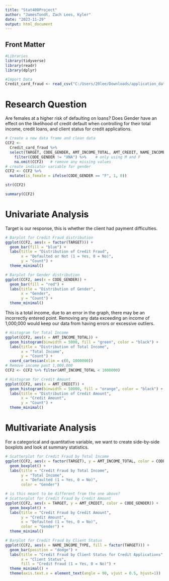 ```yaml
---
title: "Stat400Project"
author: "JamesTondt, Zach Lees, Kyler"
date: "2023-11-29"
output: html_document
---
```


## Front Matter

```r
#Libraries
library(tidyverse)
library(readr)
library(dplyr)

#Import Data
Credit_card_fraud <- read_csv("C:/Users/20lee/Downloads/application_data.csv/application_data.csv")

```
# Research Question
Are females at a higher risk of defaulting on loans? Does Gender have an effect on the likelihood of credit default when controlling for their total income, credit loans, and client status for credit applications.


```r
# Create a new data frame and clean data
CCF2 <- 
  Credit_card_fraud %>%
  select(TARGET, CODE_GENDER, AMT_INCOME_TOTAL, AMT_CREDIT, NAME_INCOME_TYPE, NAME_EDUCATION_TYPE, NAME_FAMILY_STATUS, NAME_HOUSING_TYPE) %>%
    filter(CODE_GENDER != "XNA") %>%    # only using M and F
    na.omit(CCF2)   # remove any missing values
# create indicator variable for gender
CCF2 <- CCF2 %>%
  mutate(is_female = ifelse(CODE_GENDER == "F", 1, 0))

```

```r
str(CCF2)
```

```r
summary(CCF2)
```
# Univariate Analysis
Target is our response, this is whether the client had payment difficulties.
```r
# Barplot for Credit Fraud distribution
ggplot(CCF2, aes(x = factor(TARGET))) +
  geom_bar(fill = "blue") +
  labs(title = "Distribution of Credit Fraud",
       x = "Defaulted or Not (1 = Yes, 0 = No)",
       y = "Count") +
  theme_minimal()

```

```r
# Barplot for Gender distribution
ggplot(CCF2, aes(x = CODE_GENDER)) +
  geom_bar(fill = "red") +
  labs(title = "Distribution of Gender",
       x = "Gender",
       y = "Count") +
  theme_minimal()

```
This is a total income, due to an error in the graph, there may be an incorrectly entered point. Removing any data exceeding an income of 1,000,000 would keep our data from having errors or excessive outliers.
```r
# Histogram for Total Income
ggplot(CCF2, aes(x = AMT_INCOME_TOTAL)) +
  geom_histogram(binwidth = 5000, fill = "green", color = "black") +
  labs(title = "Distribution of Total Income",
       x = "Total Income",
       y = "Count") +
  coord_cartesian(xlim = c(0, 1000000))
# Remove income past 1,000,000
CCF2 <- CCF2 %>% filter(AMT_INCOME_TOTAL < 1000000)
```

```r
# Histogram for Credit Amount
ggplot(CCF2, aes(x = AMT_CREDIT)) +
  geom_histogram(binwidth = 50000, fill = "orange", color = "black") +
  labs(title = "Distribution of Credit Amount",
       x = "Credit Amount",
       y = "Count") +
  theme_minimal()

```
# Multivariate Analysis
For a categorical and quantitative variable, we want to create side-by-side boxplots and look at summary statistics.

```r

# Scatterplot for Credit Fraud by Total Income
ggplot(CCF2, aes(x = factor(TARGET), y = AMT_INCOME_TOTAL, color = CODE_GENDER)) +
  geom_boxplot() +
  labs(title = "Credit Fraud by Total Income",
       y = "Total Income",
       x = "Defaulted (1 = Yes, 0 = No)",
       color = "Gender")

```

```r
# is this meant to be different from the one above?
# Scatterplot for Credit Fraud by Credit Amount
ggplot(CCF2, aes(x = TARGET, y = AMT_CREDIT, color = CODE_GENDER)) +
  geom_boxplot() +
  labs(title = "Credit Fraud by Credit Amount",
       y = "Credit Amount",
       x = "Defaulted (1 = Yes, 0 = No)",
       color = "Gender") +
  theme_minimal()
```



```r
# Barplot for Credit Fraud by Client Status
ggplot(CCF2, aes(x = NAME_INCOME_TYPE, fill = factor(TARGET))) +
  geom_bar(position = "dodge") +
  labs(title = "Credit Fraud by Client Status for Credit Applications",
       x = "Client Status",
       fill = "Credit Fraud (1 = Yes, 0 = No)") +
  theme_minimal() +
  theme(axis.text.x = element_text(angle = 90, vjust = 0.5, hjust=1))

```

